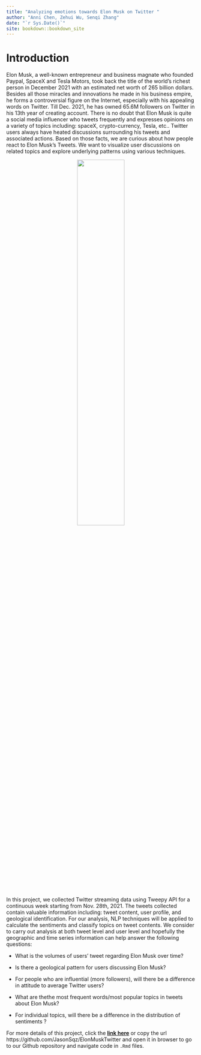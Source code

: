 ```yaml
--- 
title: "Analyzing emotions towards Elon Musk on Twitter "
author: "Anni Chen, Zehui Wu, Senqi Zhang"
date: "`r Sys.Date()`"
site: bookdown::bookdown_site
---
```


# Introduction

Elon Musk, a well-known entrepreneur and business magnate who founded Paypal, SpaceX and Tesla Motors, took back the title of the world's richest person in December 2021 with an estimated net worth of 265 billion dollars. Besides all those miracles and innovations he made in his business empire, he forms a controversial figure on the Internet, especially with his appealing words on Twitter. Till Dec. 2021, he has owned 65.6M followers on Twitter in his 13th year of creating account. There is no doubt that Elon Musk is quite a social media influencer who tweets frequently and expresses opinions on a variety of topics including: spaceX, crypto-currency, Tesla, etc.. Twitter users always have heated discussions surrounding his tweets and associated actions. Based on those facts, we are curious about how people react to Elon Musk's Tweets. We want to visualize user discussions on related topics and explore underlying patterns using various techniques.

<center>
![](data/elonmusk.jpeg){width=50%}
</center>


In this project, we collected Twitter streaming data using Tweepy API for a continuous week starting from Nov. 28th, 2021. The tweets collected contain valuable information including: tweet content, user profile, and geological identification. For our analysis, NLP techniques will be applied to calculate the sentiments and classify topics on tweet contents. We consider to carry out analysis at both tweet level and user level and hopefully the geographic and time series information can help answer the following questions:

- What is the volumes of users' tweet regarding Elon Musk over time?

- Is there a geological pattern for users discussing Elon Musk?

- For people who are influential (more followers), will there be a difference in attitude to average Twitter users?

- What are thethe most frequent words/most popular topics in tweets about Elon Musk?

- For individual topics, will there be a difference in the distribution of sentiments ?



For more details of this project, click the [**link here**](https://github.com/JasonSqz/ElonMuskTwitter) or copy the url https://github.com/JasonSqz/ElonMuskTwitter and open it in browser to go to our Github repository and navigate code in ``.Rmd`` files.